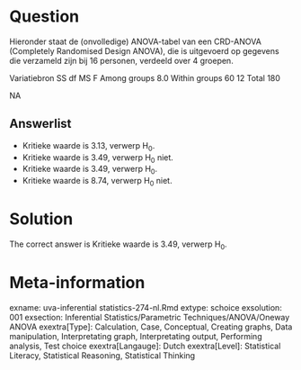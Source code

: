 Question
========

Hieronder staat de (onvolledige) ANOVA-tabel van een CRD-ANOVA (Completely Randomised Design ANOVA), die is uitgevoerd op gegevens die verzameld zijn bij 16 personen, verdeeld over 4 groepen.

Variatiebron SS df MS F
Among groups 8.0
Within groups 60 12
Total 180

NA

Answerlist
----------
* Kritieke waarde is 3.13, verwerp H<sub>0</sub>.
* Kritieke waarde is 3.49, verwerp H<sub>0</sub> niet.
* Kritieke waarde is 3.49, verwerp H<sub>0</sub>.
* Kritieke waarde is 8.74, verwerp H<sub>0</sub> niet.

Solution
========

The correct answer is  Kritieke waarde is 3.49, verwerp H<sub>0</sub>.

Meta-information
================
exname: uva-inferential statistics-274-nl.Rmd
extype: schoice
exsolution: 001
exsection: Inferential Statistics/Parametric Techniques/ANOVA/Oneway ANOVA
exextra[Type]: Calculation, Case, Conceptual, Creating graphs, Data manipulation, Interpretating graph, Interpretating output, Performing analysis, Test choice
exextra[Langauge]: Dutch
exextra[Level]: Statistical Literacy, Statistical Reasoning, Statistical Thinking
